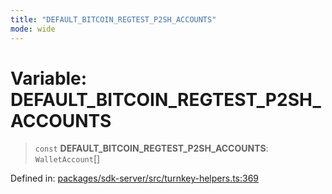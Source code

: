 ```yaml
---
title: "DEFAULT_BITCOIN_REGTEST_P2SH_ACCOUNTS"
mode: wide
---
```

  
# Variable: DEFAULT\_BITCOIN\_REGTEST\_P2SH\_ACCOUNTS

> `const` **DEFAULT\_BITCOIN\_REGTEST\_P2SH\_ACCOUNTS**: `WalletAccount`[]

Defined in: [packages/sdk-server/src/turnkey-helpers.ts:369](https://github.com/tkhq/sdk/blob/ee72856c3f450731d7501ab05001215768b71500/packages/sdk-server/src/turnkey-helpers.ts#L369)
